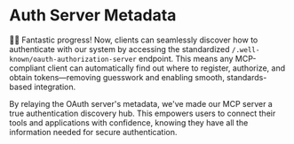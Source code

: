 # Auth Server Metadata

👨‍💼 Fantastic progress! Now, clients can seamlessly discover how to authenticate with our system by accessing the standardized `/.well-known/oauth-authorization-server` endpoint. This means any MCP-compliant client can automatically find out where to register, authorize, and obtain tokens—removing guesswork and enabling smooth, standards-based integration.

By relaying the OAuth server's metadata, we've made our MCP server a true authentication discovery hub. This empowers users to connect their tools and applications with confidence, knowing they have all the information needed for secure authentication.
